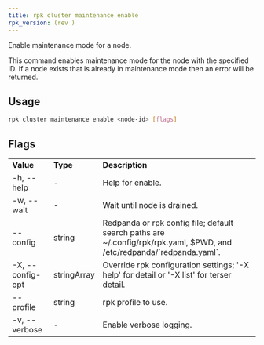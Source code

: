 ```yaml
---
title: rpk cluster maintenance enable
rpk_version: (rev )
---
```


<head>
  <meta name="title" content="rpk cluster maintenance enable | Redpanda Docs" />
  <meta name="description" content="rpk cluster maintenance enable" />
  <link rel="canonical" href="https://docs.redpanda.com/docs/reference/rpk/rpk-cluster/rpk-cluster-maintenance-enable/" />
</head>

Enable maintenance mode for a node.

This command enables maintenance mode for the node with the specified ID. If a
node exists that is already in maintenance mode then an error will be returned.

## Usage

```bash
rpk cluster maintenance enable <node-id> [flags]
```

## Flags

<table>
  <tbody>
    <tr>
      <td>
        <strong>Value</strong>
      </td>
      <td>
        <strong>Type</strong>
      </td>
      <td>
        <strong>Description</strong>
      </td>
    </tr>
    <tr>
      <td>-h, --help</td>
      <td>-</td>
      <td>Help for enable.</td>
    </tr>
    <tr>
      <td>-w, --wait</td>
      <td>-</td>
      <td>Wait until node is drained.</td>
    </tr>
    <tr>
      <td>--config</td>
      <td>string</td>
      <td>
        Redpanda or rpk config file; default search paths are
        ~/.config/rpk/rpk.yaml, $PWD, and /etc/redpanda/`redpanda.yaml`.
      </td>
    </tr>
    <tr>
      <td>-X, --config-opt</td>
      <td>stringArray</td>
      <td>
        Override rpk configuration settings; '-X help' for detail or '-X list'
        for terser detail.
      </td>
    </tr>
    <tr>
      <td>--profile</td>
      <td>string</td>
      <td>rpk profile to use.</td>
    </tr>
    <tr>
      <td>-v, --verbose</td>
      <td>-</td>
      <td>Enable verbose logging.</td>
    </tr>
  </tbody>
</table>
